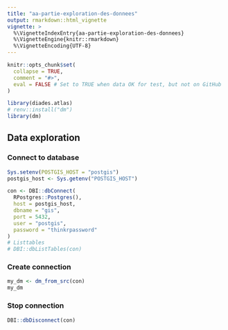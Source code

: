 ```yaml
---
title: "aa-partie-exploration-des-donnees"
output: rmarkdown::html_vignette
vignette: >
  %\VignetteIndexEntry{aa-partie-exploration-des-donnees}
  %\VignetteEngine{knitr::rmarkdown}
  %\VignetteEncoding{UTF-8}
---
```


```r
knitr::opts_chunk$set(
  collapse = TRUE,
  comment = "#>",
  eval = FALSE # Set to TRUE when data OK for test, but not on GitHub
)
```

```r
library(diades.atlas)
# renv::install("dm")
library(dm)
```

## Data exploration

### Connect to database
```r
Sys.setenv(POSTGIS_HOST = "postgis")
postgis_host <- Sys.getenv("POSTGIS_HOST")

con <- DBI::dbConnect(
  RPostgres::Postgres(), 
  host = postgis_host,
  dbname = "gis",
  port = 5432,
  user = "postgis",
  password = "thinkrpassword"
)
# Listtables
# DBI::dbListTables(con)
```

### Create connection

```r
my_dm <- dm_from_src(con)
my_dm
```

### Stop connection

```r
DBI::dbDisconnect(con)
```

